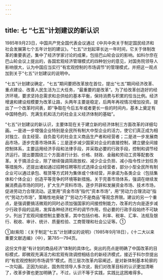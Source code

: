 ```yaml
---
---
---
```

title: 七 “七五”计划建议的新认识
---



1985年9月23日，中国共产党全国代表会议通过《中共中央关于制定国民经济和社会发展第七个五年计划的建议》。“七五”计划起草长达一年时间，它关于体制改革的重要表述，集中了经济学家讨论的成果，包括巴山轮会议的影响。如科尔奈在巴山轮会议上提出的，各国宏观经济管理模式的四种划分的意见，对国务院领导人影响很大，认为中国应当实行“有宏观控制的市场调节”的管理模式，并把这一观点加到关于“七五”计划建议的说明中。

“七五”计划建议确定，“七五”期间要把改革放在首位，提出“七五”期间经济改革、重点建设、改善人民生活为三大任务，“最重要的是改革”。为了给改革创造好的经济环境，要求坚持总需求和总供给的基本平衡，保持消费与积累的恰当比例。经济增速和建设规模要为改革让路，头两年主要是稳定，后两年再视情况增加投资。提出了一个改革时间表，即“争取在今后五年或者更长一些的时间内，基本上奠定有中国特色的、充满生机和活力的社会主义经济体制的基础”。

“七五”计划建议的新认识，主要体现在关于建立新的经济体制三方面改革的详细勾画。一是进一步增强企业特别是全民所有制大中型企业的活力，使它们真正成为相对独立、自主经营、自负盈亏的社会主义商品生产者和经营者；二是进一步发展商品市场，逐步完善市场体系；三是逐步减少国家对企业的直接控制，建立健全间接控制体系，主要运用经济手段和法律手段，并采取必要的行政手段，控制和调节经济运行。提出要围绕三个方面进行计划、价格、财政、金融和劳动工资等配套改革。关于搞活企业，除了继续强调简政放权、减少企业负担、减小指令性计划任务等措施外，还提出诸如通过招聘任聘等形式选择企业经营者，部分小型全民所有制企业可以通过承包、租赁等方式转为集体或个体经营，并承诺为各类企业（包括集体和个体企业）创造平等竞争的环境等新措施。关于完善市场体系，强调在继续发展消费品市场的同时，扩大生产资料市场，逐步开辟和发展资金市场、技术市场，促进劳动力合理流动。这里用“资金市场”指代“资本市场”，用“劳动力合理流动”指代“劳动力市场”，策略性地突破了“劳动力不是商品”等观念界限。建议的另一个重点，是强调要搞活微观的同时必须加强国家的间接控制能力，改革的方向是逐步减少行政手段的运用，发挥各种经济杠杆的调节作用，但必要的行政手段始终不可缺少。列出了宏观间接控制主要改革，其中包括价格、利率、税率、汇率、法规及银行、税收、审计、统计、质量检验、工商管理和社会公证等。①

①赵紫阳：《关于制定“七五”计划建议的说明》（1985年9月18日），《十二大以来重要文献选编》（中），第785—794页。

这份文件是“有计划的商品经济”体制的具体化。突出的亮点是明确了中国改革的目标模式，即微观充满活力和宏观有效调控相结合的新经济模式，接近于科尔奈提出的“有宏观控制的市场调节”模式。而三层次改革内容阐述，是对新体制基本轮廓的一次勾画。正因为如此，国务院领导人多次说，我们对改革目标的认识更加清晰了，改革步骤也更加明确了。不过，认识不等于实践，实践比这困难得多。